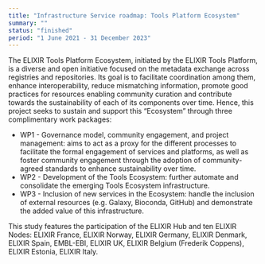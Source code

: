 ```yaml
---
title: "Infrastructure Service roadmap: Tools Platform Ecosystem"
summary: ""
status: "finished"
period: "1 June 2021 - 31 December 2023"
---
```


The ELIXIR Tools Platform Ecosystem, initiated by the ELIXIR Tools Platform, is a diverse and open initiative focused on the metadata exchange across registries and repositories. Its goal is to facilitate coordination among them, enhance interoperability, reduce mismatching information, promote good practices for resources enabling community curation and contribute towards the sustainability of each of its components over time. Hence, this project seeks to sustain and support this “Ecosystem” through three complimentary work packages:

- WP1 - Governance model, community engagement, and project management: aims to act as a proxy for the different processes to facilitate the formal engagement of services and platforms, as well as foster community engagement through the adoption of community-agreed standards to enhance sustainability over time.
- WP2 - Development of the Tools Ecosystem: further automate and consolidate the emerging Tools Ecosystem infrastructure.
- WP3 - Inclusion of new services in the Ecosystem: handle the inclusion of external resources (e.g. Galaxy, Bioconda, GitHub) and demonstrate the added value of this infrastructure.

This study features the participation of the ELIXIR Hub and ten ELIXIR Nodes: ELIXIR France, ELIXIR Norway, ELIXIR Germany, ELIXIR Denmark, ELIXIR Spain, EMBL-EBI, ELIXIR UK, ELIXIR Belgium (Frederik Coppens), ELIXIR Estonia, ELIXIR Italy.

